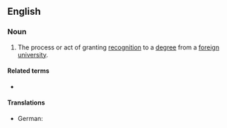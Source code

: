 ==English==

===Noun===
{{en-noun}}

# The process or act of granting [[recognition]] to a [[degree]] from a [[foreign]] [[university]].

====Related terms====
* {{l|en|nostrificate}}

====Translations====
{{trans-top|granting recognition to a degree from a foreign university}}
* German: {{t+|de|Nostrifizierung}}
{{trans-mid}}
{{trans-bottom}}